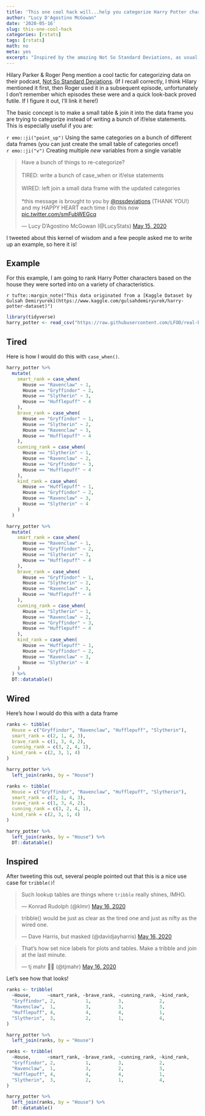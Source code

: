 ```yaml
---
title: 'This one cool hack will...help you categorize Harry Potter characters!'
author: "Lucy D'Agostino McGowan"
date: '2020-05-16'
slug: this-one-cool-hack
categories: [rstats]
tags: [rstats]
math: no
meta: yes
excerpt: "Inspired by the amazing Not So Standard Deviations, as usual, here is a fun way to categorize data using a left join instead of case_when or if/else statements!!!"
---
```


Hilary Parker & Roger Peng mention a cool tactic for categorizing data on their podcast, [Not So Standard Deviations](http://nssdeviations.com). (If I recall correctly, I think Hilary mentioned it first, then Roger used it in a subsequent episode, unfortunately I don't remember which episodes these were and a quick look-back proved futile. If I figure it out, I'll link it here!)

The basic concept is to make a small table & join it into the data frame you are trying to categorize instead of writing a bunch of if/else statements. This is especially useful if you are:

`r emo::ji("point_up")` Using the same categories on a bunch of different data frames (you can just create the small table of categories once!)  
`r emo::ji("v")` Creating multiple _new_ variables from a single variable

<blockquote class="twitter-tweet"><p lang="en" dir="ltr">Have a bunch of things to re-categorize?<br><br>TIRED: write a bunch of case_when or if/else statements <br><br>WIRED: left join a small data frame with the updated categories <br><br>*this message is brought to you by <a href="https://twitter.com/NSSDeviations?ref_src=twsrc%5Etfw">@nssdeviations</a> (THANK YOU!) and my HAPPY HEART each time I do this now <a href="https://t.co/smFubWEGcq">pic.twitter.com/smFubWEGcq</a></p>&mdash; Lucy D’Agostino McGowan (@LucyStats) <a href="https://twitter.com/LucyStats/status/1261260481467224064?ref_src=twsrc%5Etfw">May 15, 2020</a></blockquote> <script async src="https://platform.twitter.com/widgets.js" charset="utf-8"></script>

I tweeted about this kernel of wisdom and a few people asked me to write up an example, so here it is!

## Example 

For this example, I am going to rank Harry Potter characters based on the house they were sorted into on a variety of characteristics. 

`r tufte::margin_note("This data originated from a [Kaggle Dataset by Gulsah Demiryurek](https://www.kaggle.com/gulsahdemiryurek/harry-potter-dataset)")`

```r
library(tidyverse)
harry_potter <- read_csv("https://raw.githubusercontent.com/LFOD/real-blog/master/static/data/harry-potter.csv")
```

<!-- ```{r, echo = FALSE, eval = FALSE} -->
<!-- d <- read_delim("~/Downloads/Characters.csv", delim = ";") -->
<!-- set.seed(1) -->
<!-- d <- d %>% -->
<!--   filter(House %in% c("Gryffindor", "Ravenclaw", "Hufflepuff", "Slytherin")) %>% -->
<!--   select(Name, House) %>% -->
<!--   mutate(Name = ifelse(grepl("Lee Jordan", Name), "Lee Jordan", Name)) -->
<!-- d <- d[sample(nrow(d)),] -->
<!-- write_csv(d, "../../static/data/harry-potter.csv") -->
<!-- ``` -->

## Tired

Here is how I would do this with `case_when()`.

```r
harry_potter %>%
  mutate(
    smart_rank = case_when(
      House == "Ravenclaw" ~ 1,
      House == "Gryffindor" ~ 2,
      House == "Slytherin" ~ 3,
      House == "Hufflepuff" ~ 4
    ),
    brave_rank = case_when(
      House == "Gryffindor" ~ 1,
      House == "Slytherin" ~ 2,
      House == "Ravenclaw" ~ 3,
      House == "Hufflepuff" ~ 4
    ),
    cunning_rank = case_when(
      House == "Slytherin" ~ 1,
      House == "Ravenclaw" ~ 2,
      House == "Gryffindor" ~ 3,
      House == "Hufflepuff" ~ 4
    ),
    kind_rank = case_when(
      House == "Hufflepuff" ~ 1,
      House == "Gryffindor" ~ 2,
      House == "Ravenclaw" ~ 3,
      House == "Slytherin" ~ 4
    )
  )

```


```r
harry_potter %>%
  mutate(
    smart_rank = case_when(
      House == "Ravenclaw" ~ 1,
      House == "Gryffindor" ~ 2,
      House == "Slytherin" ~ 3,
      House == "Hufflepuff" ~ 4
    ),
    brave_rank = case_when(
      House == "Gryffindor" ~ 1,
      House == "Slytherin" ~ 2,
      House == "Ravenclaw" ~ 3,
      House == "Hufflepuff" ~ 4
    ),
    cunning_rank = case_when(
      House == "Slytherin" ~ 1,
      House == "Ravenclaw" ~ 2,
      House == "Gryffindor" ~ 3,
      House == "Hufflepuff" ~ 4
    ),
    kind_rank = case_when(
      House == "Hufflepuff" ~ 1,
      House == "Gryffindor" ~ 2,
      House == "Ravenclaw" ~ 3,
      House == "Slytherin" ~ 4
    )
  ) %>%
  DT::datatable()
```


## Wired

Here's how I would do this with a data frame


```r
ranks <- tibble(
  House = c("Gryffindor", "Ravenclaw", "Hufflepuff", "Slytherin"),
  smart_rank = c(2, 1, 4, 3),
  brave_rank = c(1, 3, 4, 2),
  cunning_rank = c(3, 2, 4, 1),
  kind_rank = c(2, 3, 1, 4)
)

harry_potter %>%
  left_join(ranks, by = "House")
```



```r
ranks <- tibble(
  House = c("Gryffindor", "Ravenclaw", "Hufflepuff", "Slytherin"),
  smart_rank = c(2, 1, 4, 3),
  brave_rank = c(1, 3, 4, 2),
  cunning_rank = c(3, 2, 4, 1),
  kind_rank = c(2, 3, 1, 4)
)

harry_potter %>%
  left_join(ranks, by = "House") %>%
  DT::datatable()
```

## Inspired

After tweeting this out, several people pointed out that this is a nice use case for `tribble()`!

<blockquote class="twitter-tweet" data-conversation="none"><p lang="en" dir="ltr">Such lookup tables are things where `tribble` really shines, IMHO.</p>&mdash; Konrad Rudolph (@klmr) <a href="https://twitter.com/klmr/status/1261677585404174350?ref_src=twsrc%5Etfw">May 16, 2020</a></blockquote> <script async src="https://platform.twitter.com/widgets.js" charset="utf-8"></script>

<blockquote class="twitter-tweet" data-conversation="none"><p lang="en" dir="ltr">tribble() would be just as clear as the tired one and just as nifty as the wired one.</p>&mdash; Dave Harris, but masked (@davidjayharris) <a href="https://twitter.com/davidjayharris/status/1261702260486221824?ref_src=twsrc%5Etfw">May 16, 2020</a></blockquote> <script async src="https://platform.twitter.com/widgets.js" charset="utf-8"></script>

<blockquote class="twitter-tweet" data-conversation="none"><p lang="en" dir="ltr">That’s how set nice labels for plots and tables. Make a tribble and join at the last minute.</p>&mdash; tj mahr 🍕🍍 (@tjmahr) <a href="https://twitter.com/tjmahr/status/1261695799056117762?ref_src=twsrc%5Etfw">May 16, 2020</a></blockquote> <script async src="https://platform.twitter.com/widgets.js" charset="utf-8"></script>

Let's see how that looks!

```r
ranks <- tribble(
  ~House,      ~smart_rank, ~brave_rank, ~cunning_rank, ~kind_rank,
  "Gryffindor", 2,           1,          3,             2,
  "Ravenclaw",  1,           3,          3,             3,
  "Hufflepuff", 4,           4,          4,             1,
  "Slytherin",  3,           2,          1,             4,
)

harry_potter %>%
  left_join(ranks, by = "House") 
```

```r
ranks <- tribble(
  ~House,      ~smart_rank, ~brave_rank, ~cunning_rank, ~kind_rank,
  "Gryffindor", 2,           1,          3,             2,
  "Ravenclaw",  1,           3,          2,             3,
  "Hufflepuff", 4,           4,          4,             1,
  "Slytherin",  3,           2,          1,             4,
)

harry_potter %>%
  left_join(ranks, by = "House") %>%
  DT::datatable()
```

